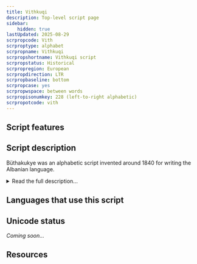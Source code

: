```yaml
---
title: Vithkuqi
description: Top-level script page
sidebar:
    hidden: true
lastUpdated: 2025-08-29
scrpropcode: Vith
scrproptype: alphabet
scrpropname: Vithkuqi
scrpropshortname: Vithkuqi script
scrpropstatus: Historical
scrpropregion: European
scrpropdirection: LTR
scrpropbaseline: bottom
scrpropcase: yes
scrpropwspace: between words
scrpropisonumkey: 228 (left-to-right alphabetic)
scrpropotcode: vith
---
```



## Script features

<ScriptInfo />

## Script description

Büthakukye was an alphabetic script invented around 1840 for writing the Albanian language.

<details>
<summary>Read the full description...</summary>It is sometimes called Veqilharxhi, after its inventor, Naum Veqilharxhi, or Vithkuqi, after his birthplace, the village of Vithkuq. The script was written from left to right using thirty-two characters. It is no longer used.

_This script is not currently recognized by the [ISO 15924 standard](http://www.unicode.org/iso15924/), but is included in ScriptSource for research purposes. If you have any information on this script, please add the information to this site. Your contributions can be a great help in refining and expanding the ISO 15924 standard. The [Script Encoding Initiative](http://www.linguistics.berkeley.edu/sei/) is working to support the inclusion of this script in the standard, and contributions here will support their efforts._
</details>

## Languages that use this script

<WsList script='Vith' wsMax='5' />

## Unicode status

_Coming soon..._

## Resources

<ScriptResources detailSummary='seemore' />

